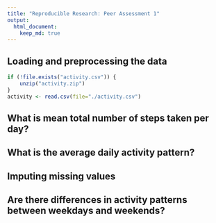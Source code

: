 ```yaml
---
title: "Reproducible Research: Peer Assessment 1"
output: 
  html_document:
    keep_md: true
---
```



## Loading and preprocessing the data

```r
if (!file.exists("activity.csv")) {
    unzip("activity.zip")
}
activity <- read.csv(file="./activity.csv")
```
## What is mean total number of steps taken per day?



## What is the average daily activity pattern?



## Imputing missing values



## Are there differences in activity patterns between weekdays and weekends?
